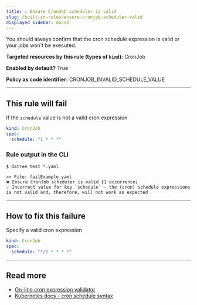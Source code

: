 ```yaml
---
title: ☑️ Ensure CronJob scheduler is valid
slug: /built-in-rules/ensure-cronjob-scheduler-valid
displayed_sidebar: docs2
---
```


You should always confirm that the cron schedule expression is valid or your jobs won't be executed.

**Targeted resources by this rule (types of **`kind`**):** CronJob

**Enabled by default?** True

**Policy as code identifier:** CRONJOB_INVALID_SCHEDULE_VALUE

---

## This rule will fail

If the `schedule` value is not a valid cron expression

```yaml
kind: CronJob
spec:
  schedule: "1 * * *"
```

### Rule output in the CLI

```terminal
$ datree test *.yaml

>> File: failExample.yaml
❌ Ensure CronJob scheduler is valid [1 occurrence]
💡 Incorrect value for key `schedule` - the (cron) schedule expressions is not valid and, therefore, will not work as expected
```

---

## How to fix this failure

Specify a valid cron expression

```yaml
kind: CronJob
spec:
  schedule: "*/1 * * * *"
```

---

## Read more

- [On-line cron expression validator](https://crontab.guru/)
- [Kubernetes docs - cron schedule syntax](https://kubernetes.io/docs/concepts/workloads/controllers/cron-jobs/#cron-schedule-syntax)
